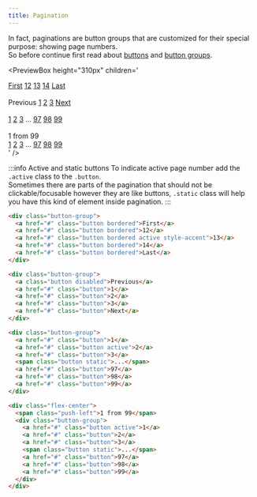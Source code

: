 ```yaml
---
title: Pagination
---
```



In fact, paginations are button groups that are customized for their special purpose: showing page numbers.  
So before continue first read about [buttons](/docs/components/buttons/button) and [button groups](/docs/components/buttons/button-group).

<PreviewBox
  height="310px"
  children='
<!DOCTYPE html>
<html lang="en">
	<head>
		<meta charset="UTF-8" />
		<meta http-equiv="X-UA-Compatible" content="IE=edge" />
		<meta name="viewport" content="width=device-width, initial-scale=1.0" />
		<link rel="stylesheet" href="https://raw.githack.com/amir2mi/FlatifyCSS/master/dist/css/flatify-min.css" />
		<title>Pagination</title>
	</head>
	<body>
		<div class="flex-center">
			<div class="button-group">
				<a href="#" class="button">First</a>
				<a href="#" class="button">12</a>
				<a href="#" class="button active style-accent">13</a>
				<a href="#" class="button">14</a>
				<a href="#" class="button">Last</a>
			</div>
		</div>
		<br>
		<div class="flex-center">
			<div class="button-group">
				<a class="button disabled">Previous</a>
				<a href="#" class="button">1</a>
				<a href="#" class="button">2</a>
				<a href="#" class="button">3</a>
				<a href="#" class="button">Next</a>
			</div>
		</div>
		<br>
		<div class="flex-center">
			<div class="button-group">
				<a href="#" class="button">1</a>
				<a href="#" class="button active style-orange">2</a>
				<a href="#" class="button">3</a>
				<span class="button static">...</span>
				<a href="#" class="button">97</a>
				<a href="#" class="button">98</a>
				<a href="#" class="button">99</a>
			</div>
		</div>
		<br>
		<div class="flex-center">
			<span class="push-left">1 from 99</span>
			<div class="button-group">
				<a href="#" class="button active">1</a>
				<a href="#" class="button">2</a>
				<a href="#" class="button">3</a>
				<span class="button static">...</span>
				<a href="#" class="button">97</a>
				<a href="#" class="button">98</a>
				<a href="#" class="button">99</a>
			</div>
		</div>
	</body>
</html>
'
/>

:::info Active and static buttons
To indicate active page number add the `.active` class to the `.button`.  
Sometimes there are parts of the pagination that should not be clickable/focusable however they are like buttons, `.static` class will help you have this kind of element inside pagination.
:::

```html {4,11} title="index.html"
<div class="button-group">
  <a href="#" class="button bordered">First</a>
  <a href="#" class="button bordered">12</a>
  <a href="#" class="button bordered active style-accent">13</a>
  <a href="#" class="button bordered">14</a>
  <a href="#" class="button bordered">Last</a>
</div>

<div class="button-group">
  <a class="button disabled">Previous</a>
  <a href="#" class="button">1</a>
  <a href="#" class="button">2</a>
  <a href="#" class="button">3</a>
  <a href="#" class="button">Next</a>
</div>

<div class="button-group">
  <a href="#" class="button">1</a>
  <a href="#" class="button active">2</a>
  <a href="#" class="button">3</a>
  <span class="button static">...</span>
  <a href="#" class="button">97</a>
  <a href="#" class="button">98</a>
  <a href="#" class="button">99</a>
</div>

<div class="flex-center">
  <span class="push-left">1 from 99</span>
  <div class="button-group">
    <a href="#" class="button active">1</a>
    <a href="#" class="button">2</a>
    <a href="#" class="button">3</a>
    <span class="button static">...</span>
    <a href="#" class="button">97</a>
    <a href="#" class="button">98</a>
    <a href="#" class="button">99</a>
  </div>
</div>
```
